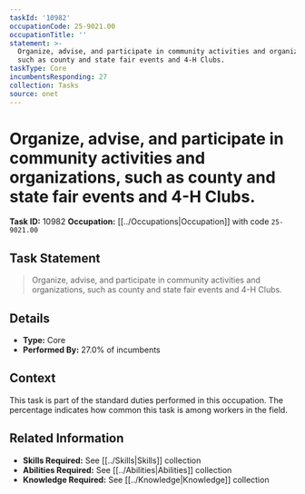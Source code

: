 ```yaml
---
taskId: '10982'
occupationCode: 25-9021.00
occupationTitle: ''
statement: >-
  Organize, advise, and participate in community activities and organizations,
  such as county and state fair events and 4-H Clubs.
taskType: Core
incumbentsResponding: 27
collection: Tasks
source: onet
---
```

# Organize, advise, and participate in community activities and organizations, such as county and state fair events and 4-H Clubs.

**Task ID:** 10982
**Occupation:** [[../Occupations|Occupation]] with code `25-9021.00`

## Task Statement

> Organize, advise, and participate in community activities and organizations, such as county and state fair events and 4-H Clubs.

## Details

- **Type:** Core
- **Performed By:** 27.0% of incumbents

## Context

This task is part of the standard duties performed in this occupation. The percentage indicates how common this task is among workers in the field.

## Related Information

- **Skills Required:** See [[../Skills|Skills]] collection
- **Abilities Required:** See [[../Abilities|Abilities]] collection
- **Knowledge Required:** See [[../Knowledge|Knowledge]] collection
